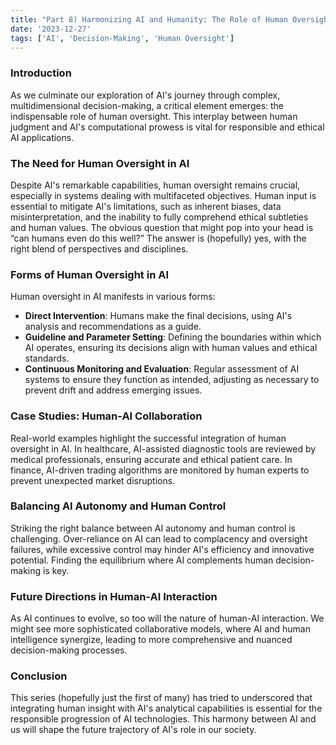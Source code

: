 ```yaml
---
title: "Part 8) Harmonizing AI and Humanity: The Role of Human Oversight in AI Decision-Making"
date: '2023-12-27'
tags: ['AI', 'Decision-Making', 'Human Oversight']
---
```


<CustomImage src="https://raw.githubusercontent.com/alexmruddock/blog-posts/main/images/part-8-hero.png" alt=""/>


### Introduction

As we culminate our exploration of AI's journey through complex, multidimensional decision-making, a critical element emerges: the indispensable role of human oversight. This interplay between human judgment and AI's computational prowess is vital for responsible and ethical AI applications.

### The Need for Human Oversight in AI

Despite AI's remarkable capabilities, human oversight remains crucial, especially in systems dealing with multifaceted objectives. Human input is essential to mitigate AI's limitations, such as inherent biases, data misinterpretation, and the inability to fully comprehend ethical subtleties and human values. The obvious question that might pop into your head is “can humans even do this well?” The answer is (hopefully) yes, with the right blend of perspectives and disciplines.

### Forms of Human Oversight in AI

Human oversight in AI manifests in various forms:

- **Direct Intervention**: Humans make the final decisions, using AI's analysis and recommendations as a guide.
- **Guideline and Parameter Setting**: Defining the boundaries within which AI operates, ensuring its decisions align with human values and ethical standards.
- **Continuous Monitoring and Evaluation**: Regular assessment of AI systems to ensure they function as intended, adjusting as necessary to prevent drift and address emerging issues.

### Case Studies: Human-AI Collaboration

Real-world examples highlight the successful integration of human oversight in AI. In healthcare, AI-assisted diagnostic tools are reviewed by medical professionals, ensuring accurate and ethical patient care. In finance, AI-driven trading algorithms are monitored by human experts to prevent unexpected market disruptions.

### Balancing AI Autonomy and Human Control

Striking the right balance between AI autonomy and human control is challenging. Over-reliance on AI can lead to complacency and oversight failures, while excessive control may hinder AI's efficiency and innovative potential. Finding the equilibrium where AI complements human decision-making is key.

### Future Directions in Human-AI Interaction

As AI continues to evolve, so too will the nature of human-AI interaction. We might see more sophisticated collaborative models, where AI and human intelligence synergize, leading to more comprehensive and nuanced decision-making processes.

### Conclusion

This series (hopefully just the first of many) has tried to underscored that integrating human insight with AI's analytical capabilities is essential for the responsible progression of AI technologies. This harmony between AI and us will shape the future trajectory of AI's role in our society.